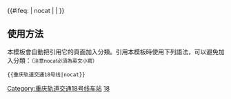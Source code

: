 {{鐵道路線| lua=1
| 模板名稱 = 重庆轨道交通18号线
| 名稱 = [[重慶軌道交通]][[重慶軌道交通18号线|18号线]]（建设中）
| 代表色 ={{重慶軌道交通標誌色|18}}
| 标志=
| 铁道系统 = 重庆轨道交通
| 背景顏色 = #FFFFFF
| 車站列表 = gstart ~ 小什字 ~ 凯旋路 ~ 十八梯 ~ 七星岗 ~ 重庆站 ~ 菜袁路 ~ 黄沙溪 ~ 大坪西 ~ 富华路 ~ 歇台子 ~ 奥体中心 ~ 石坪桥 ~ 杨家坪 ~ 滩子口 ~ 黄桷坪 ~ 四川美院 ~ 电厂 ~ 长江二桥 ~ 外河坪北 ~ 外河坪南 ~ 简家槽 ~ 茄子溪 ~ 白居寺 ~ 伏牛溪 ~ 金鳌山 ~ 跳磴 ~ 跳磴南 ~ gend
}}
<includeonly>{{#ifeq: {{{1}}} | nocat | <!--空--> |[[Category:重庆轨道交通18号线车站]] }}</includeonly><noinclude>
==使用方法==
本模板會自動把引用它的頁面加入分類。引用本模板時使用下列語法，可以避免加入分類：<small>（注意nocat必須為英文小寫）</small>
 <nowiki>{{</nowiki>重庆轨道交通18号线<nowiki>|nocat}}</nowiki>
[[Category:重慶軌道交通模板|18]]
</noinclude>